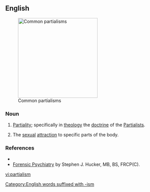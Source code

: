 ==English==
[[File:Partialism Montage.jpg|thumb|250px|Common partialisms]]
===Noun===
{{en-noun}}
# [[partiality|Partiality]]; specifically in [[theology]] the [[doctrine]] of the [[Partialists]].
# {{context|psychiatry|lang=en}} The [[sexual]] [[attraction]] to specific parts of the body.

===References===
* {{R:Webster 1913}}
* [http://www.forensicpsychiatry.ca/paraphilia/partialism.htm Forensic Psychiatry] by Stephen J. Hucker, MB, BS, FRCP(C).

[[Category:English words suffixed with -ism]]

[[vi:partialism]]